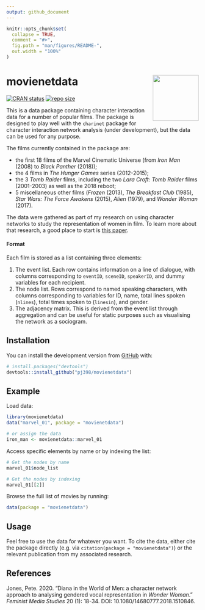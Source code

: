 ```yaml
---
output: github_document
---
```


<!-- README.md is generated from README.Rmd. Please edit that file -->

```r
knitr::opts_chunk$set(
  collapse = TRUE,
  comment = "#>",
  fig.path = "man/figures/README-",
  out.width = "100%"
)
```
# movienetdata <img src="man/figures/README-logo.png" align="right" height="120"/>

<!-- badges: start -->
[![CRAN status](https://www.r-pkg.org/badges/version/movienetdata)](https://cran.r-project.org/package=movienetData)
[![repo size](https://img.shields.io/github/repo-size/pj398/movienetdata)](https://github.com/pj398/movienetData)
<!-- badges: end -->

This is a data package containing character interaction data for a number of popular films. The package is designed to play well with the `charinet` package for character interaction network analysis (under development), but the data can be used for any purpose.

The films currently contained in the package are:

* the first 18 films of the Marvel Cinematic Universe (from _Iron Man_ (2008) to _Black Panther_ (2018)); 
* the 4 films in _The Hunger Games_ series (2012-2015); 
* the 3 _Tomb Raider_ films, including the two _Lara Croft: Tomb Raider_ films (2001-2003) as well as the 2018 reboot; 
* 5 miscellaneous other films (*Frozen* (2013), _The Breakfast Club_ (1985), _Star Wars: The Force Awakens_ (2015), _Alien_ (1979), and _Wonder Woman_ (2017).
 
The data were gathered as part of my research on using character networks to study the representation of women in film. To learn more about that research, a good place to start is [this paper](https://doi.org/10.1080/14680777.2018.1510846).

#### Format

Each film is stored as a list containing three elements:

1. The event list. Each row contains information on a line of dialogue, with columns corresponding to `eventID`, `sceneID`, `speakerID`, and dummy variables for each recipient.
2. The node list. Rows correspond to named speaking characters, with columns corresponding to variables for ID, name, total lines spoken (`nlines`), total times spoken to (`linesin`), and gender.
3. The adjacency matrix. This is derived from the event list through aggregation and can be useful for static purposes such as visualising the network as a sociogram.

## Installation

You can install the development version from [GitHub](https://github.com/) with:

``` r
# install.packages("devtools")
devtools::install_github("pj398/movienetdata")
```
## Example

Load data:

```r
library(movienetdata)
data("marvel_01", package = "movienetdata")

# or assign the data
iron_man <- movienetdata::marvel_01
```

Access specific elements by name or by indexing the list:

```r
# Get the nodes by name
marvel_01$node_list
```

```r
# Get the nodes by indexing
marvel_01[[2]]
```

Browse the full list of movies by running:

```r
data(package = "movienetdata")
```


## Usage

Feel free to use the data for whatever you want. To cite the data, either cite the package directly (e.g. via `citation(package = "movienetdata")`) or the relevant publication from my associated research.

## References

Jones, Pete. 2020. "Diana in the World of Men: a character network approach to analysing gendered vocal representation in *Wonder Woman*." *Feminist Media Studies* 20 (1): 18-34. DOI: 10.1080/14680777.2018.1510846.
